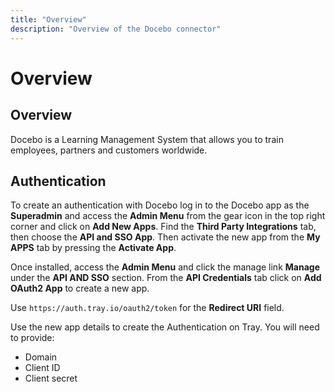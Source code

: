 ```yaml
---
title: "Overview"
description: "Overview of the Docebo connector"
---
```


# Overview

## Overview

Docebo is a Learning Management System that allows you to train employees, partners and customers worldwide.

## Authentication

To create an authentication with Docebo log in to the Docebo app as the **Superadmin** and access the **Admin Menu** from the gear icon in the top right corner and click on **Add New Apps**. Find the **Third Party Integrations** tab, then choose the **API and SSO App**. Then activate the new app from the **My APPS** tab by pressing the **Activate App**.

Once installed, access the **Admin Menu** and click the manage link **Manage** under the **API AND SSO** section. From the **API Credentials** tab click on **Add OAuth2 App** to create a new app.

Use `https://auth.tray.io/oauth2/token` for the **Redirect URI** field.

Use the new app details to create the Authentication on Tray. You will need to provide:

- Domain
- Client ID
- Client secret

